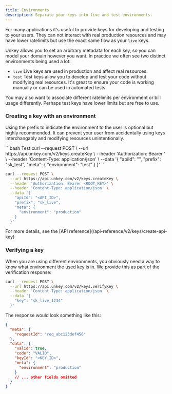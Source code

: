 ```yaml
---
title: Environments
description: Separate your keys into live and test environments.
---
```


For many applications it's useful to provide keys for developing and testing to your users. They can
not interact with real production resources and may have lower ratelimits but use the exact same
flow as your `live` keys.


Unkey allows you to set an arbitrary metadata for each key, so you can model your
domain however you want. In practice we often see two distinct environments being used a lot:

- `live` Live keys are used in production and affect real resources.
- `test` Test keys allow you to develop and test your code without modifying real resources. It's
great to ensure your code is working manually or can be used in automated tests.

You may also want to associate different ratelimits per environment or bill usage differently.
Perhaps test keys have lower limits but are free to use.


### Creating a key with an environment

Using the prefix to indicate the environment to the user is optional but highly recommended. It can prevent
your user from accidentally using keys interchangably and modifying resources unintentionally.

<CodeGroup>
```bash Test
curl --request POST \
  --url https://api.unkey.com/v2/keys.createKey \
  --header 'Authorization: Bearer <ROOT_KEY>' \
  --header 'Content-Type: application/json' \
  --data '{
    "apiId": "<API_ID>",
    "prefix": "sk_test",
    "meta": {
      "environment": "test"
    }
  }'
```

```bash Live
curl --request POST \
  --url https://api.unkey.com/v2/keys.createKey \
  --header 'Authorization: Bearer <ROOT_KEY>' \
  --header 'Content-Type: application/json' \
  --data '{
    "apiId": "<API_ID>",
    "prefix": "sk_live",
    "meta": {
      "environment": "production"
    }
  }'
```
</CodeGroup>
For more details, see the [API reference](/api-reference/v2/keys/create-api-key)




### Verifying a key

When you are using different environments, you obviously need a way to know what environment the
used key is in.
We provide this as part of the verification response:

```bash
curl --request POST \
  --url https://api.unkey.com/v2/keys.verifyKey \
  --header 'Content-Type: application/json' \
  --data '{
    "key": "sk_live_1234"
  }'
```
The response would look something like this:
```json
{
  "meta": {
    "requestId": "req_abc123def456"
  },
  "data": {
    "valid": true,
    "code": "VALID",
    "keyId": "<KEY_ID>",
    "meta": {
      "environment": "production"
    }
    // ... other fields omitted
  }
}
```
